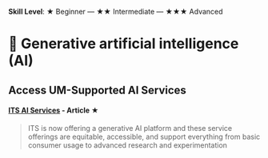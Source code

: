 **Skill Level**: ★ Beginner --- ★★ Intermediate --- ★★★ Advanced

# 🧠 Generative artificial intelligence (AI)

## Access UM-Supported AI Services

#### [ITS AI Services](https://its.umich.edu/computing/ai) **- Article ★**

> ITS is now offering a generative AI platform and these service offerings are equitable, accessible, and support everything from basic consumer usage to advanced research and experimentation
